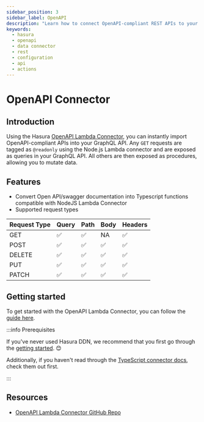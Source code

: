 ```yaml
---
sidebar_position: 3
sidebar_label: OpenAPI
description: "Learn how to connect OpenAPI-compliant REST APIs to your supergraph."
keywords:
  - hasura
  - openapi
  - data connector
  - rest
  - configuration
  - api
  - actions
---
```


# OpenAPI Connector

## Introduction

Using the Hasura [OpenAPI Lambda Connector](https://github.com/hasura/ndc-open-api-lambda), you can instantly import
OpenAPI-compliant APIs into your GraphQL API. Any `GET` requests are tagged as `@readonly` using the Node.js Lambda
connector and are exposed as queries in your GraphQL API. All others are then exposed as procedures, allowing you to
mutate data.

## Features

- Convert Open API/swagger documentation into Typescript functions compatible with NodeJS Lambda Connector
- Supported request types

| Request Type | Query | Path | Body | Headers |
| ------------ | ----- | ---- | ---- | ------- |
| GET          | ✅    | ✅   | NA   | ✅      |
| POST         | ✅    | ✅   | ✅   | ✅      |
| DELETE       | ✅    | ✅   | ✅   | ✅      |
| PUT          | ✅    | ✅   | ✅   | ✅      |
| PATCH        | ✅    | ✅   | ✅   | ✅      |

## Getting started

To get started with the OpenAPI Lambda Connector, you can follow the
[guide here](/getting-started/build/03-connect-to-data/01-connect-a-source.mdx?db=OpenAPI).

:::info Prerequisites

If you've never used Hasura DDN, we recommend that you first go through the
[getting started](/getting-started/overview.mdx). 😊

Additionally, if you haven't read through the [TypeScript connector docs](/business-logic/typescript/index.mdx), check them
out first.

:::

## Resources

- [OpenAPI Lambda Connector GitHub Repo](https://github.com/hasura/ndc-open-api-lambda)
